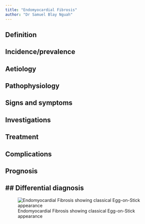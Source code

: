 ```yaml
---
title: "Endomyocardial Fibrosis"
author: "Dr Samuel Blay Nguah"
---
```


## Definition

## Incidence/prevalence

## Aetiology

## Pathophysiology

## Signs and symptoms

## Investigations

## Treatment

## Complications

## Prognosis

## \## Differential diagnosis

![Endomyocardial Fibrosis showing classical Egg-on-Stick appearance](images/cvs-emf.jpg){#fig-emf
fig-align="center"}
